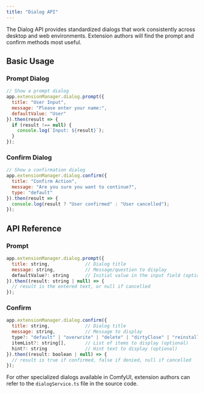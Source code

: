 ```yaml
---
title: "Dialog API"
---
```


The Dialog API provides standardized dialogs that work consistently across desktop and web environments. Extension authors will find the prompt and confirm methods most useful.

## Basic Usage

### Prompt Dialog

```javascript
// Show a prompt dialog
app.extensionManager.dialog.prompt({
  title: "User Input",
  message: "Please enter your name:",
  defaultValue: "User"
}).then(result => {
  if (result !== null) {
    console.log(`Input: ${result}`);
  }
});
```

### Confirm Dialog

```javascript
// Show a confirmation dialog
app.extensionManager.dialog.confirm({
  title: "Confirm Action",
  message: "Are you sure you want to continue?",
  type: "default"
}).then(result => {
  console.log(result ? "User confirmed" : "User cancelled");
});
```

## API Reference

### Prompt

```javascript
app.extensionManager.dialog.prompt({
  title: string,             // Dialog title
  message: string,           // Message/question to display
  defaultValue?: string      // Initial value in the input field (optional)
}).then((result: string | null) => {
  // result is the entered text, or null if cancelled
});
```

### Confirm

```javascript
app.extensionManager.dialog.confirm({
  title: string,             // Dialog title
  message: string,           // Message to display
  type?: "default" | "overwrite" | "delete" | "dirtyClose" | "reinstall", // Dialog type (optional)
  itemList?: string[],       // List of items to display (optional)
  hint?: string              // Hint text to display (optional)
}).then((result: boolean | null) => {
  // result is true if confirmed, false if denied, null if cancelled
});
```

For other specialized dialogs available in ComfyUI, extension authors can refer to the `dialogService.ts` file in the source code.
